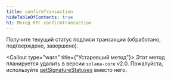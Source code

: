 ```yaml
---
title: confirmTransaction
hideTableOfContents: true
h1: Метод RPC confirmTransaction
---
```


Получите текущий статус подписи транзакции (обработано, подтверждено,
завершено).

<Callout type="warn" title={"Устаревший метод"}>
  Этот метод планируется удалить в версии `solana-core` v2.0. Пожалуйста,
  используйте [getSignatureStatuses](/docs/rpc/http/getsignaturestatuses) вместо
  него.
</Callout>
